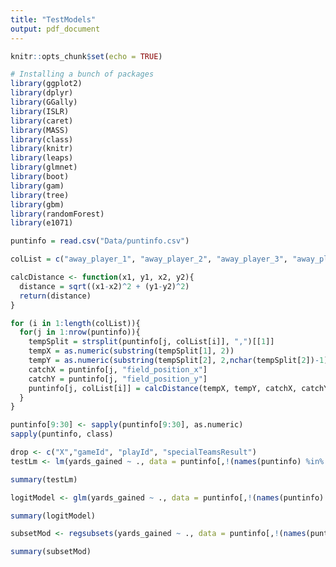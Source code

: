 ```yaml
---
title: "TestModels"
output: pdf_document
---
```


```r
knitr::opts_chunk$set(echo = TRUE)

# Installing a bunch of packages
library(ggplot2)
library(dplyr)
library(GGally)
library(ISLR)
library(caret)
library(MASS)
library(class)
library(knitr)
library(leaps)
library(glmnet)
library(boot)
library(gam)
library(tree)
library(gbm)
library(randomForest)
library(e1071)
```

```r
puntinfo = read.csv("Data/puntinfo.csv")
```

```r
colList = c("away_player_1", "away_player_2", "away_player_3", "away_player_4", "away_player_5", "away_player_6", "away_player_7", "away_player_8", "away_player_9", "away_player_10", "away_player_11", "home_player_1", "home_player_2", "home_player_3", "home_player_4", "home_player_5", "home_player_6", "home_player_7", "home_player_8", "home_player_9", "home_player_10", "home_player_11")

calcDistance <- function(x1, y1, x2, y2){
  distance = sqrt((x1-x2)^2 + (y1-y2)^2)
  return(distance)
}

for (i in 1:length(colList)){
  for(j in 1:nrow(puntinfo)){
    tempSplit = strsplit(puntinfo[j, colList[i]], ",")[[1]]
    tempX = as.numeric(substring(tempSplit[1], 2))
    tempY = as.numeric(substring(tempSplit[2], 2,nchar(tempSplit[2])-1))
    catchX = puntinfo[j, "field_position_x"]
    catchY = puntinfo[j, "field_position_y"]
    puntinfo[j, colList[i]] = calcDistance(tempX, tempY, catchX, catchY)
  }
}

puntinfo[9:30] <- sapply(puntinfo[9:30], as.numeric)
sapply(puntinfo, class)
```

```r
drop <- c("X","gameId", "playId", "specialTeamsResult")
testLm <- lm(yards_gained ~ ., data = puntinfo[,!(names(puntinfo) %in% drop)])

summary(testLm)
```


```r
logitModel <- glm(yards_gained ~ ., data = puntinfo[,!(names(puntinfo) %in% drop)])

summary(logitModel)
```

```r
subsetMod <- regsubsets(yards_gained ~ ., data = puntinfo[,!(names(puntinfo) %in% drop)], nvmax = 5)

summary(subsetMod)
```




